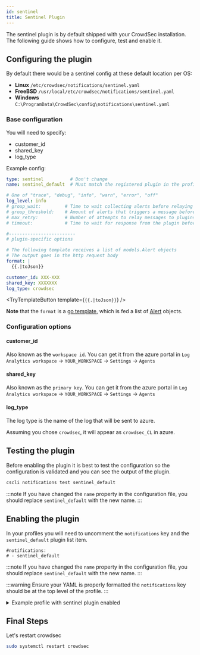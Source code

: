 ```yaml
---
id: sentinel
title: Sentinel Plugin
---
```



The sentinel plugin is by default shipped with your CrowdSec installation. The following guide shows how to configure, test and enable it.

## Configuring the plugin

By default there would be a sentinel config at these default location per OS:

- **Linux** `/etc/crowdsec/notifications/sentinel.yaml`
- **FreeBSD** `/usr/local/etc/crowdsec/notifications/sentinel.yaml`
- **Windows** `C:\ProgramData\CrowdSec\config\notifications\sentinel.yaml`

### Base configuration

You will need to specify:
 - customer_id
 - shared_key
 - log_type 

Example config: 

```yaml
type: sentinel          # Don't change
name: sentinel_default  # Must match the registered plugin in the profile

# One of "trace", "debug", "info", "warn", "error", "off"
log_level: info
# group_wait:         # Time to wait collecting alerts before relaying a message to this plugin, eg "30s"
# group_threshold:    # Amount of alerts that triggers a message before <group_wait> has expired, eg "10"
# max_retry:          # Number of attempts to relay messages to plugins in case of error
# timeout:            # Time to wait for response from the plugin before considering the attempt a failure, eg "10s"

#-------------------------
# plugin-specific options

# The following template receives a list of models.Alert objects
# The output goes in the http request body
format: |
  {{.|toJson}}

customer_id: XXX-XXX
shared_key: XXXXXXX
log_type: crowdsec

```

<TryTemplateButton 
    template={`{{.|toJson}}`}
/>

**Note** that the `format` is a [go template](https://pkg.go.dev/text/template), which is fed a list of [Alert](https://pkg.go.dev/github.com/crowdsecurity/crowdsec@master/pkg/models#Alert) objects.

### Configuration options

#### customer_id

Also known as the `workspace id`.
You can get it from the azure portal in `Log Analytics workspace` -> `YOUR_WORKSPACE` -> `Settings` -> `Agents`

#### shared_key

Also known as the `primary key`.
You can get it from the azure portal in `Log Analytics workspace` -> `YOUR_WORKSPACE` -> `Settings` -> `Agents`

#### log_type

The log type is the name of the log that will be sent to azure.

Assuming you chose `crowdsec`, it will appear as `crowdsec_CL` in azure.

## Testing the plugin

Before enabling the plugin it is best to test the configuration so the configuration is validated and you can see the output of the plugin. 

```bash
cscli notifications test sentinel_default
```

:::note
If you have changed the `name` property in the configuration file, you should replace `sentinel_default` with the new name.
:::

## Enabling the plugin

In your profiles you will need to uncomment the `notifications` key and the `sentinel_default` plugin list item.

```
#notifications:
# - sentinel_default
```

:::note
If you have changed the `name` property in the configuration file, you should replace `sentinel_default` with the new name.
:::

:::warning
Ensure your YAML is properly formatted the `notifications` key should be at the top level of the profile.
:::

<details>

<summary>Example profile with sentinel plugin enabled</summary>

```yaml
name: default_ip_remediation
#debug: true
filters:
 - Alert.Remediation == true && Alert.GetScope() == "Ip"
decisions:
 - type: ban
   duration: 4h
#duration_expr: Sprintf('%dh', (GetDecisionsCount(Alert.GetValue()) + 1) * 4)
#highlight-next-line
notifications:
#highlight-next-line
  - sentinel_default
on_success: break
```

</details>

## Final Steps

Let's restart crowdsec

```bash
sudo systemctl restart crowdsec
```
